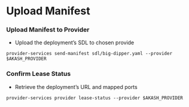# Upload Manifest

### Upload Manifest to Provider

* Upload the deployment’s SDL to chosen provide

```
provider-services send-manifest sdl/big-dipper.yaml --provider $AKASH_PROVIDER
```

### **Confirm Lease Status**

* Retrieve the deployment’s URL and mapped ports

```
provider-services provider lease-status --provider $AKASH_PROVIDER
```
